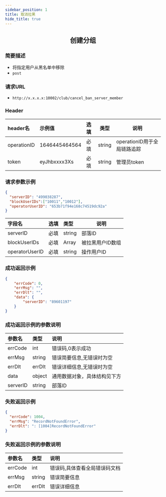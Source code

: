 ```yaml
---
sidebar_position: 1
title: 取消拉黑
hide_title: true
---
```


<center>

## 创建分组

</center>

### 简要描述
- 将指定用户从黑名单中移除
- `post` 
### 请求URL
- `http://x.x.x.x:10002/club/cancel_ban_server_member` 


### Header
|header名|示例值|选填|类型|说明|
|:----    |:-------    |:--- |---|------      |
|operationID|1646445464564|必填|string|operationID用于全局链路追踪|
|token|eyJhbxxxx3Xs|必填|string|管理员token|


### 请求参数示例


```json
{
  "serverID": "499038287",
  "blockUserIDs":["10011","10012"],
  "operatorUserID": "653b71f94e168c74519dc92a"
}
```
|字段名|选填|类型|说明|
|:----    |:-------    |:--- |---|
|serverID|必填|string|部落ID|
|blockUserIDs|必填|Array|被拉黑用户ID数组|
|operatorUserID|必填|string|操作用户ID|
### 成功返回示例


```json
{
    "errCode": 0,
    "errMsg": "",
    "errDlt": "",
    "data": {
        "serverID": "89601197"
    }
}
```
### 成功返回示例的参数说明


|参数名|类型|说明|
|:----    |:-------    |:--- |
|errCode|int|错误码,0表示成功|
|errMsg|string|错误简要信息,无错误时为空|
|errDlt|errDlt|错误详细信息,无错误时为空|
|data|object|通用数据对象，具体结构见下方|
|serverID|string|部落ID|

### 失败返回示例


```json
{
  "errCode": 1004,
  "errMsg": "RecordNotFoundError",
  "errDlt": ": [1004]RecordNotFoundError"
}
```
### 失败返回示例的参数说明


|参数名|类型|说明|
|:----    |:-------    |:--- |
|errCode|int|错误码,具体查看全局错误码文档|
|errMsg|string|错误简要信息|
|errDlt|errDlt|错误详细信息|
